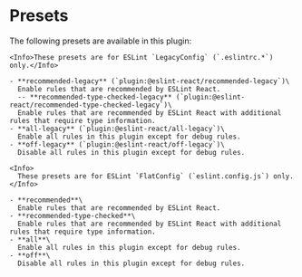 
# Presets

The following presets are available in this plugin:

<ESLintConfig>

  <Config>

    <Info>These presets are for ESLint `LegacyConfig` (`.eslintrc.*`) only.</Info>

    - **recommended-legacy** (`plugin:@eslint-react/recommended-legacy`)\
      Enable rules that are recommended by ESLint React.
      -- **recommended-type-checked-legacy** (`plugin:@eslint-react/recommended-type-checked-legacy`)\
      Enable rules that are recommended by ESLint React with additional rules that require type information.
    - **all-legacy** (`plugin:@eslint-react/all-legacy`)\
      Enable all rules in this plugin except for debug rules.
    - **off-legacy** (`plugin:@eslint-react/off-legacy`)\
      Disable all rules in this plugin except for debug rules.

  </Config>

  <Config>

    <Info>
      These presets are for ESLint `FlatConfig` (`eslint.config.js`) only.
    </Info>

    - **recommended**\
      Enable rules that are recommended by ESLint React.
    - **recommended-type-checked**\
      Enable rules that are recommended by ESLint React with additional rules that require type information.
    - **all**\
      Enable all rules in this plugin except for debug rules.
    - **off**\
      Disable all rules in this plugin except for debug rules.

  </Config>

</ESLintConfig>
